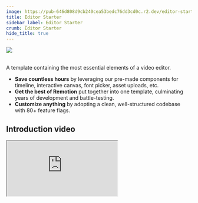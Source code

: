 ```yaml
---
image: https://pub-646d808d9cb240cea53bedc76dd3cd0c.r2.dev/editor-starter-og-image.jpg
title: Editor Starter
sidebar_label: Editor Starter
crumb: Editor Starter
hide_title: true
---
```


<img src="https://pub-646d808d9cb240cea53bedc76dd3cd0c.r2.dev/editor-starter-og-image.jpg" />
<br />
<br />

A template containing the most essential elements of a video editor.

- **Save countless hours** by leveraging our pre-made components for timeline, interactive canvas, font picker, asset uploads, etc.
- **Get the best of Remotion** put together into one template, culminating years of development and battle-testing.
- **Customize anything** by adopting a clean, well-structured codebase with 80+ feature flags.


## Introduction video

<iframe
  style={{
    width: '100%',
    aspectRatio: '16 / 9',
  }}
  src="https://www.youtube.com/embed/KwMMm1n3giU"
  title="YouTube video player"
  allow="accelerometer; autoplay; clipboard-write; encrypted-media; gyroscope; picture-in-picture"
  allowFullScreen
/>
<br />

## Table of contents

<TableOfContents />

## Contributors

The Editor Starter has been worked on by the following people:

- [Jonny Burger](https://github.com/JonnyBurger)
- [Igor Samokhovets](https://github.com/samohovets)
- [Shankhadeep Dey](https://github.com/Iamshankhadeep)
- [Mehmet Ademi](https://github.com/mehmetademi)
- [Pramod Kumar](https://github.com/pskd73)
- [Matthew McGillivray](https://github.com/UmungoBungo)

## License

The source code of the Remotion Editor Starter is governed by the [Remotion License](https://github.com/remotion-dev/remotion/blob/main/LICENSE.md) and [its own specific license](https://www.remotion.pro/editor-starter?tab=license).

- Remotion, as an underlying technology of the Remotion Editor Starter, is free to use for individuals and small companies. If you fall into this category, you can buy the Remotion Editor Starter as a one-time purchase. If you are a larger company, you must subscribe to the [Company License](https://www.remotion.pro/license). Read the [Terms & Conditions](https://www.remotion.pro/terms).

- The Remotion Editor Starter License [can be seen in the Remotion Store Page](https://www.remotion.pro/editor-starter) as well as accessible through the dedicated GitHub repository after purchase.
